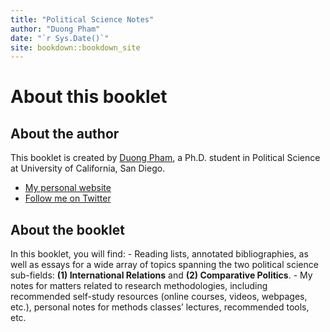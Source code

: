 ```yaml
--- 
title: "Political Science Notes"
author: "Duong Pham"
date: "`r Sys.Date()`"
site: bookdown::bookdown_site
---
```


# About this booklet

## About the author
This booklet is created by [Duong Pham](https://polisci.ucsd.edu/grad/current-students/index.html), a Ph.D. student in Political Science at University of California, San Diego.

- [My personal website](https://www.duongtpham.com/)
- [Follow me on Twitter](https://twitter.com/home)

## About the booklet
In this booklet, you will find:
- Reading lists, annotated bibliographies, as well as essays for a wide array of topics spanning the two political science sub-fields: **(1) International Relations** and **(2) Comparative Politics**.
- My notes for matters related to research methodologies, including recommended self-study resources (online courses, videos, webpages, etc.), personal notes for methods classes' lectures, recommended tools, etc.
